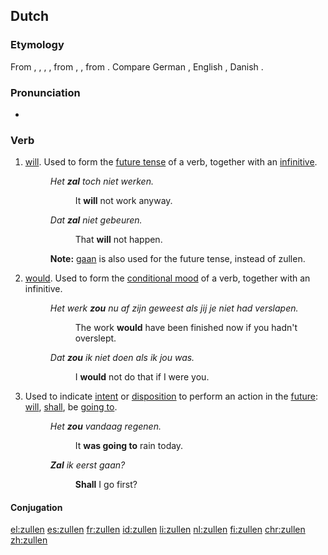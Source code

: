 ==Dutch==

===Etymology===
From {{etyl|dum|nl}} {{term|solen|lang=dum}}, {{term|suelen|lang=dum}}, {{term|sollen|lang=dum}}, {{term|sullen|lang=dum}}, from {{etyl|odt|nl}} {{term|skulan|lang=odt}}, {{term|sulan|lang=odt}}, from {{etyl|gem-pro|nl}} {{term/t|gem-pro|*skulaną}}. Compare German {{term|sollen|lang=de}}, English {{term|shall|lang=en}}, Danish {{term|skulle|lang=da}}.

===Pronunciation===
* {{IPA|/ˈzʏ.lə(n)/|lang=nl}}

===Verb===
{{nl-verb|zou|}}

# {{context|lang=nl|auxiliary|present tense}} [[will]]. Used to form the [[future tense]] of a verb, together with an [[infinitive]].
#: ''Het '''zal''' toch niet werken.''
#:: It '''will''' not work anyway.
#: ''Dat '''zal''' niet gebeuren.''
#:: That '''will''' not happen.
#: '''Note:''' [[gaan]] is also used for the future tense, instead of zullen.
# {{context|lang=nl|auxiliary|past tense}} [[would]]. Used to form the [[conditional mood]] of a verb, together with an infinitive.
#: ''Het werk '''zou''' nu af zijn geweest als jij je niet had verslapen.''
#:: The work '''would''' have been finished now if you hadn't overslept.
#: ''Dat '''zou''' ik niet doen als ik jou was.''
#:: I '''would''' not do that if I were you.
# {{context|lang=nl|modal auxiliary}} Used to indicate [[intent]] or [[disposition]] to perform an action in the [[future]]: [[will]], [[shall]], be [[going to]].
#: ''Het '''zou''' vandaag regenen.''
#:: It '''was going to''' rain today.
#: '''''Zal''' ik eerst gaan?''
#:: '''Shall''' I go first?

====Conjugation====
{{nl-conj-irr|zullen}}

[[el:zullen]]
[[es:zullen]]
[[fr:zullen]]
[[id:zullen]]
[[li:zullen]]
[[nl:zullen]]
[[fi:zullen]]
[[chr:zullen]]
[[zh:zullen]]